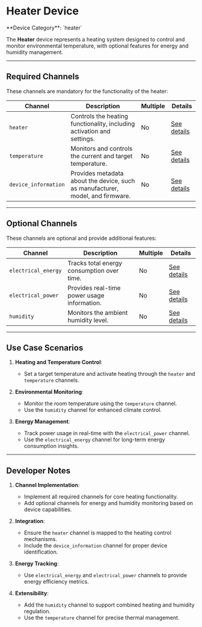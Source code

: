 
# Heater Device

<Callout type="info">
	**Device Category**: `heater`
</Callout>

The **Heater** device represents a heating system designed to control and monitor environmental temperature,
with optional features for energy and humidity management.

---

## Required Channels

These channels are mandatory for the functionality of the heater:

| **Channel**          | **Description**                                                                | **Multiple** | **Details**                                                                            |
|----------------------|--------------------------------------------------------------------------------|--------------|----------------------------------------------------------------------------------------|
| `heater`             | Controls the heating functionality, including activation and settings.         | No           | [See details](/docs/system-architecture/supported-channels/heater-channel)             |
| `temperature`        | Monitors and controls the current and target temperature.                      | No           | [See details](/docs/system-architecture/supported-channels/temperature-channel)        |
| `device_information` | Provides metadata about the device, such as manufacturer, model, and firmware. | No           | [See details](/docs/system-architecture/supported-channels/device-information-channel) |

---

## Optional Channels

These channels are optional and provide additional features:

| **Channel**         | **Description**                             | **Multiple** | **Details**                                                                           |
|---------------------|---------------------------------------------|--------------|---------------------------------------------------------------------------------------|
| `electrical_energy` | Tracks total energy consumption over time.  | No           | [See details](/docs/system-architecture/supported-channels/electrical-energy-channel) |
| `electrical_power`  | Provides real-time power usage information. | No           | [See details](/docs/system-architecture/supported-channels/electrical-power-channel)  |
| `humidity`          | Monitors the ambient humidity level.        | No           | [See details](/docs/system-architecture/supported-channels/humidity-channel)          |

---

## Use Case Scenarios

1. **Heating and Temperature Control**:
    - Set a target temperature and activate heating through the `heater` and `temperature` channels.

2. **Environmental Monitoring**:
    - Monitor the room temperature using the `temperature` channel.
    - Use the `humidity` channel for enhanced climate control.

3. **Energy Management**:
    - Track power usage in real-time with the `electrical_power` channel.
    - Use the `electrical_energy` channel for long-term energy consumption insights.

---

## Developer Notes

1. **Channel Implementation**:
    - Implement all required channels for core heating functionality.
    - Add optional channels for energy and humidity monitoring based on device capabilities.

2. **Integration**:
    - Ensure the `heater` channel is mapped to the heating control mechanisms.
    - Include the `device_information` channel for proper device identification.

3. **Energy Tracking**:
    - Use `electrical_energy` and `electrical_power` channels to provide energy efficiency metrics.

4. **Extensibility**:
    - Add the `humidity` channel to support combined heating and humidity regulation.
    - Use the `temperature` channel for precise thermal management.
